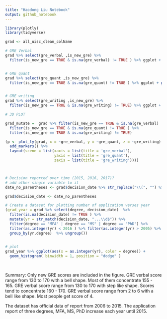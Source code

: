 ```yaml
---
title: "Haodong Liu Notebook"
output: github_notebook
---
```



```r
library(plotly)
library(tidyverse)

grad <- all_uisc_clean_colName

# GRE Verbal
grad %>% select(gre_verbal ,is_new_gre) %>% 
  filter(is_new_gre == TRUE & is.na(gre_verbal) != TRUE ) %>% ggplot + geom_histogram(aes(gre_verbal))


# GRE quant
grad %>% select(gre_quant ,is_new_gre) %>% 
  filter(is_new_gre == TRUE & is.na(gre_quant) != TRUE ) %>% ggplot + geom_histogram(aes(gre_quant))


# GRE writing
grad %>% select(gre_writing ,is_new_gre) %>% 
  filter(is_new_gre == TRUE & is.na(gre_writing) != TRUE) %>% ggplot + geom_histogram(aes(gre_writing))

# 3D PLOT

grad_mutate =  grad %>% filter(is_new_gre == TRUE & is.na(gre_verbal) != TRUE ) %>% 
  filter(is_new_gre == TRUE & is.na(gre_quant) != TRUE ) %>% 
  filter(is_new_gre == TRUE & is.na(gre_writing) != TRUE)

(p <- plot_ly(grad, x = ~gre_verbal, y = ~gre_quant, z = ~gre_writing) %>%
  add_markers() %>%
  layout(scene = list(xaxis = list(title = 'gre_verbal'),
                      yaxis = list(title = 'gre_quant'),
                      zaxis = list(title = 'gre_writing'))))



# Decision reported over time (2015, 2016, 2017)?
# add other single variable to it
date_no_parentheses <- grad$decision_date %>% str_replace("\\(", "") %>% str_replace("\\)", "")

grad$decision_date <- date_no_parentheses 

# Create a dataset for plotting number of application verses year
(grad_year = grad %>% select(degree, decision_date)  %>% 
  filter(is.na(decision_date) != TRUE ) %>%
  mutate(yr = str_match(decision_date, "...\\d$")) %>%
  filter(degree == "MFA" | degree == "MS" | degree == "PhD") %>%
  filter(as.integer(yr) < 2016 ) %>% filter(as.integer(yr) > 2005) %>%
  group_by(yr,degree)  %>% ungroup()) 
  

# plot
grad_year %>% ggplot(aes(x = as.integer(yr), color = degree)) + 
  geom_histogram( binwidth = 1, position = "dodge" )
  
  

```
Summary: Only new GRE scores are included in the figure. 
GRE verbal score range from 130 to 170 with a bell shape. Most of them concentrate 155 - 165.
GRE verbal score range from 130 to 170 with step like shape. Scores tend to concentrate 160 - 170.
GRE verbal score range from 2 to 6 with a bell like shape. Most people get score of 4.

The dataset has official data of report from 2006 to 2015. The application report of three degrees, MFA, MS, PhD increase each year until 2015.


